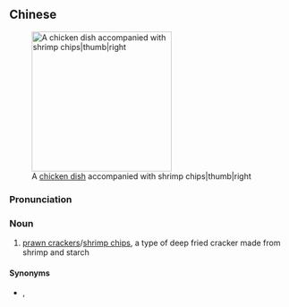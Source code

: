 {{also|虾片}}
==Chinese==
{{zh-forms|s=虾片}}
{{wikipedia|lang=zh-yue}}
[[File:Crispyfriedchicken.jpg|250px|A [[炸子雞|chicken dish]] accompanied with shrimp chips|thumb|right]]

===Pronunciation===
{{zh-pron
|m=xiāpiàn
|c=haa1 pin3-2
|ca=y
|cat=n
}}

===Noun===
{{zh-noun}}

# [[prawn cracker]]s/[[shrimp chip]]s, a type of deep fried cracker made from shrimp and starch

====Synonyms====
* {{zh-l|炸蝦片}}, {{qualifier|Mandarin}} {{zh-l|蝦餅}}

{{zh-cat|Foods}}